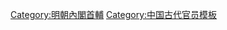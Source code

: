 {{Navbox
|name = 明朝首輔
|title = [[明朝首辅列表|明朝首輔]]
|state = {{{state|collapsed}}}
|bodyclass = hlist

|group1 = 永樂朝
|list1  =
* [[黃淮]]{{small|（代理）}}
* [[解縉]]
* [[胡廣_(明朝)|胡廣]]
* [[楊榮]]
|group2 = 洪熙、宣德朝
|list2  =
* [[楊士奇]]
|group3 = 正統朝
|list3  =
* [[楊士奇]]
* [[杨溥_(明朝)|杨溥]]
* [[曹鼐]]
* [[陳循]]
|group4 = 景泰朝
|list4  =
* [[陳循]]
|group5 = 天順朝
|list5  =
* [[陳循]]
* [[高穀]]{{small|（代理）}}
* [[徐有貞]]
* [[許彬_(明朝)|許彬]]
* [[李贤_(大学士)|李贤]]
|group6 = 成化朝
|list6  =
* [[李贤_(大学士)|李贤]]
* [[陳文_(正統進士)|陳文]]
* [[李贤_(大学士)|李贤]]
* [[陳文_(正統進士)|陳文]]
* [[彭時]]
* [[商輅]]
* [[萬安_(正統進士)|萬安]]
* [[劉吉]]
|group7 = 弘治朝
|list7  =
* [[劉吉]]
* [[徐溥]]
* [[劉健_(明朝)|劉健]]
|group8 = 正德朝
|list8  =
* [[劉健_(明朝)|劉健]]
* [[李东阳]]
* [[楊廷和]]
* [[梁儲]]
* [[楊廷和]]
|group9 = 嘉靖朝
|list9  =
* [[楊廷和]]
* [[蔣冕]]
* [[毛紀]]
* [[費宏]]
* [[楊一清]]
* [[費宏]]
* [[楊一清]]
* [[张璁|张孚敬]]
* [[翟鑾]]
* [[张璁|张孚敬]]
* [[方獻夫]]
* [[张璁|张孚敬]]
* [[李時_(弘治壬戌進士)|李時]]
* [[夏言]]
* [[顧鼎臣]]{{small|（代理）}}
* [[夏言]]
* [[翟鑾]]
* [[夏言]]
* [[翟鑾]]
* [[严嵩]]
* [[夏言]]
* [[严嵩]]
* [[徐階]]
|group10 = 隆慶朝
|list10  =
* [[徐階]]
* [[李春芳]]
* [[高拱]]
* [[張居正]]
|group11 = 萬曆朝
|list11  =
* [[張居正]]
* [[張四維]]
* [[申時行]]
* [[王家屏]]
* [[趙志皋]]
* [[王锡爵]]
* [[趙志皋]]
* [[沈一贯]]
* [[朱赓]]
* [[李廷机]]
* [[叶向高]]
* [[方从哲]]
|group12 = 泰昌朝
|list12  =
* [[方从哲]]
* [[劉一燝]]
|group13 = 天啓朝
|list13  =
* [[劉一燝]]
* [[叶向高]]
* [[韓爌]]
* [[朱國楨]]
* [[顧秉謙]]
* [[黄立极]]
* [[施凤来]]
|group14 = 崇禎朝
|list14  =
* [[施凤来]]
* [[李國𣚴]]
* [[來宗道]]
* [[周道登]]
* [[韓爌]]
* [[李標_(明朝)|李標]]
* [[成基命]]
* [[周延儒]]
* [[溫體仁]]
* [[张至发]]
* [[孔貞運]]
* [[劉宇亮]]
* [[薛國觀]]
* [[范復粹]]
* [[張四知_(天啓進士)|張四知]]{{small|（代理）}}
* [[周延儒]]
* [[陳演]]
* [[蔣德璟]]{{small|（代理）}}
* [[魏藻德]]
|group15 = [[南明]]政權
|list15  = 
* [[史可法]]
* [[高弘图]]
* [[馬士英]]
* [[黄道周]]
* [[路振飛]]
* [[丁魁楚]]
* [[方逢年]]#
* [[章正宸]]#{{small|（代理）}}
* [[柯夏卿]]#{{small|（代理）}}
* [[李之椿]]#{{small|（代理）}}
* [[熊汝霖]]#
* [[馬思理]]#
* [[張肯堂]]#
* [[沈宸荃]]#
* [[瞿式耜]]{{small|（代理）}}
* [[吳炳_(萬曆進士)|吳炳]]
* [[瞿式耜]]{{small|（代理）}}
* [[嚴起恒]]
* [[黃士俊]]
* [[嚴起恒]]
* [[文安之]]
* [[吴贞毓]]
* [[丁繼善]]
* [[马吉翔]]
* [[张煌言]]
|below= <nowiki>#</nowiki>：[[朱以海|監國魯王政權]]首輔。
}}
<noinclude>
{{collapsible option}}
[[Category:明朝內閣首輔]]
[[Category:中国古代官员模板]]
</noinclude>
